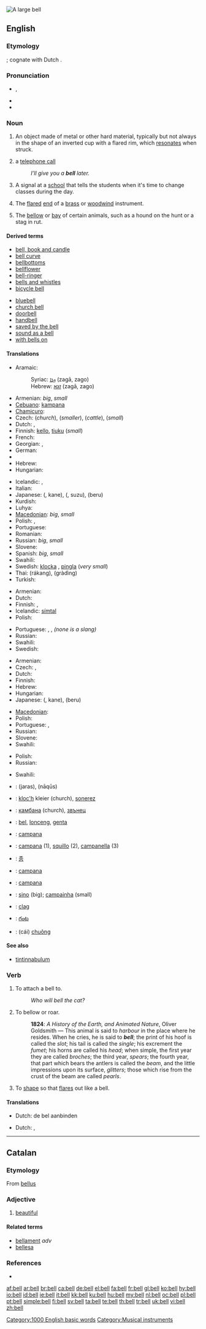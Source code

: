 [[Image:Dzwon z Jasnej Góry.jpg|thumb|A large '''bell''']]
{{also|Bell}}
==English==

{{wikipedia}}

===Etymology===
{{etyl|ang}} {{term|belle}}; cognate with Dutch {{term|bel}}.

===Pronunciation===
* {{IPA|/bɛl/}}, {{SAMPA|/bEl/}}
* {{audio|en-us-bell.ogg|Audio (US)}}
* {{rhymes|ɛl}}

===Noun===
{{en-noun}}

# An object made of metal or other hard material, typically but not always in the shape of an inverted cup with a flared rim, which [[resonate]]s when struck.
# {{context|mostly|British|informal}} a [[telephone call]]
#: ''I’ll give you a '''bell''' later.''
# A signal at a [[school]] that tells the students when it's time to change classes during the day.
# {{music}} The [[flared]] [[end]] of a [[brass]] or [[woodwind]] instrument.
# The [[bellow]] or [[bay]] of certain animals, such as a hound on the hunt or a stag in rut.

====Derived terms====
{{rel-top|Terms derived from the noun “bell”}}
* [[bell, book and candle]]
* [[bell curve]]
* [[bellbottoms]]
* [[bellflower]]
* [[bell-ringer]]
* [[bells and whistles‎]]
* [[bicycle bell]]
{{rel-mid}}
* [[bluebell]]
* [[church bell]]
* [[doorbell]]
* [[handbell]]
* [[saved by the bell]]
* [[sound as a bell]]
* [[with bells on]]
{{rel-bottom}}

====Translations====
{{trans-top|metallic resonating object}}
* Aramaic:
*: Syriac: [[ܙܓܐ]] (zagā, zago) {{m}}
*: Hebrew: [[זגא]] (zagā, zago) {{m}}
* Armenian: {{t+|hy|զանգ|tr=zang|sc=Armn|xs=Armenian}} ''big'', {{t-|hy|զանգակ|tr=zangak|sc=Armn|xs=Armenian}} ''small''
* [[Cebuano]]: [[kampana]]
* [[Chamicuro]]: {{tø|ccc|kasesepi}}
* Czech: {{t-|cs|zvon|m}} (''church''), {{t-|cs|zvonek|m}} (''smaller''), {{t-|cs|zvonec|m}} (''cattle''), {{t|cs|zvoneček|m}} (''small'')
* Dutch: {{t+|nl|bel|m}}, {{t+|nl|klok|f}}
* Finnish: [[kello]], [[tiuku]] (''small'')
* French: {{t+|fr|cloche|f}}
* Georgian: {{t|ka|ზარი|tr=zari|xs=Georgian}}, {{t|ka|ზანზალაკი|tr=zanzalaki|xs=Georgian}}
* German: {{t+|de|Glocke|f}}
* {{trreq|Greek}}
* Hebrew: {{t+|he|פעמון|m|tr=paamon|sc=Hebr}}
* Hungarian: {{t+|hu|harang}}
{{trans-mid}}
* Icelandic: {{t+|is|bjalla|f}}, {{t+|is|klukka|f}}
* Italian: {{t+|it|campana|f}}
* Japanese: {{Jpan|[[鐘]]}} ({{Jpan|[[かね]]}}, kane), {{Jpan|[[鈴]]}} ({{Jpan|[[すず]]}}, suzu), {{Jpan|[[ベル]]}} (beru)
* Kurdish: {{t|ku|زه‌نگ|tr=zeng|sc=ku-Arab}}
* Luhya: {{tø|luy|ekengele}}
* [[Macedonian]]: {{t|mk|ѕвоно|n|tr=dzvóno|sc=Cyrl|xs=Macedonian}} ''big'',  {{t|mk|ѕвонче|n|tr=dzvónče|sc=Cyrl|xs=Macedonian}} ''small''
* Polish: {{t+|pl|dzwon|m}}, {{t+|pl|dzwonek|m}}
* Portuguese: {{t+|pt|sino|m}}
* Romanian: {{t+|ro|clopot|n}}
* Russian: {{t+|ru|колокол|m|tr=kólokol|sc=Cyrl}} ''big'', {{t|ru|колокольчик|m|tr=kolokól’čik|sc=Cyrl}} ''small''
* Slovene: {{t-|sl|zvon|m}}
* Spanish: {{t+|es|campana|f}} ''big'', {{t+|es|campanilla|f}} ''small''
* Swahili: {{t|sw|kengele}}
* Swedish: [[klocka]] {{c}}, [[pingla]] {{c}} (''very small'')
* Thai: {{Thai|[[ระฆัง]]}} (rákang), {{Thai|[[กระดิ่ง]]}} (gràdìng)
* Turkish: {{t+|tr|çan}}
{{trans-bottom}}

{{trans-top|a telephone call}}
* Armenian: {{t+|hy|զանգ|tr=zang|sc=Armn|xs=Armenian}}
* Dutch: {{t|nl|belletje|n}}
* Finnish: {{t-|fi|soitto}}, {{t-|fi|puhelu}}
* Icelandic: [[símtal]] {{n}}
* Polish: {{t+|pl|dzwonek|m}}
{{trans-mid}}
* Portuguese: {{t-|pt|telefonema|m}}, {{t+|pt|ligação|f}}, {{t+|pt|chamada|f}} ''(none is a slang)''
* Russian: {{t+|ru|звонок|m|tr=zvonók|sc=Cyrl}}
* Swahili: {{t|sw|kengele}}
* Swedish: {{t-|sv|pling|n}}
{{trans-bottom}}

{{trans-top|signal at a school}}
* Armenian: {{t+|hy|զանգ|tr=zang|sc=Armn|xs=Armenian}}
* Czech: {{t|cs|zvonění|n}}, {{t-|cs|zvonek|m}}
* Dutch: {{t+|nl|bel|m}}
* Finnish: {{t+|fi|kello}}
* Hebrew: {{t-|he|צלצול|m|tr=tsiltsul|sc=Hebr}}
* Hungarian: {{t+|hu|csengő}}
* Japanese: {{Jpan|[[鐘]]}} ({{Jpan|[[かね]]}}, kane), {{Jpan|[[ベル]]}} (beru)
{{trans-mid}}
* [[Macedonian]]: {{t|mk|ѕвонче|n|tr=dzvónče|sc=Cyrl|xs=Macedonian}}
* Polish: {{t+|pl|dzwonek|m}}
* Portuguese: {{t+|pt|sinal|m}}, {{t+|pt|campainha|f}}
* Russian: {{t+|ru|звонок|m|tr=zvonók|sc=Cyrl}}
* Slovene: {{t+|sl|zvonec|m}}
* Swahili: {{t|sw|kengele}}
{{trans-bottom}}

{{trans-top|the flared end of a brass or woodwind instrument}}
* Polish: {{t|pl|czara|f}}
* Russian: {{t+|ru|раструб|m|tr=rástrub|sc=Cyrl}}
{{trans-mid}}
* Swahili: {{t|sw|kengele}}
{{trans-bottom}}

{{checktrans-top}}
* {{ttbc|Arabic}}: {{Arab|[[جرس]]}} (jaras), {{Arab|[[ناقوس]]}} (nāqūs)
* {{ttbc|Breton}}: [[kloc'h]] {{m}} kleier {{p}} (church), [[sonerez]] {{f}}
* {{ttbc|Bulgarian}}: [[камбана]] {{f}} (church), [[звънец]] {{m}}
* {{ttbc|Indonesian}}: [[bel]], [[lonceng]], [[genta]]
* {{ttbc|Interlingua}}: [[campana]]
* {{ttbc|Italian}}: [[campana]] {{f}} (1), [[squillo]] {{m}} (2), [[campanella]] {{f}} (3)
{{checktrans-mid}}
* {{ttbc|Korean}}: [[종]]
* {{ttbc|Latin}}: [[campana]] {{f}}
* {{ttbc|Occitan}}: [[campana]] {{f}}
* {{ttbc|Portuguese}}: [[sino]] {{m}} (big); [[campainha]] {{f}} (small)
* {{ttbc|Scottish Gaelic}}: [[clag]] {{m}}
* {{ttbc|Telugu}}: [[గంట]]
* {{ttbc|Vietnamese}}: (cái) [[chuông]]
{{checktrans-bottom}}

====See also====
* [[tintinnabulum]]

===Verb===
{{en-verb}}

# {{transitive}} To attach a bell to.
#: ''Who will bell the cat?''
# {{intransitive}} To bellow or roar.
#: '''1824''': ''A History of the Earth, and Animated Nature'', Oliver Goldsmith — This animal is said to ''harbour'' in the place where he resides. When he cries, he is said to '''''bell'''''; the print of his hoof is called the ''slot''; his tail is called the ''single''; his excrement the ''fumet''; his horns are called his ''head''; when simple, the first year they are called ''broches''; the third year, ''spears''; the fourth year, that part which bears the antlers is called the ''beam'', and the little impressions upon its surface, ''glitters''; those which rise from the crust of the beam are called ''pearls''.
# To [[shape]] so that [[flare]]s out like a bell.

====Translations====
{{trans-top|attach a bell to}}
* Dutch: de bel aanbinden
{{trans-mid}}
{{trans-bottom}}

{{trans-top|attach a bell to}}
* Dutch: {{t+|nl|balken}}, {{t+|nl|loeien}}
{{trans-mid}}
{{trans-bottom}}

[[Category:1000 English basic words]]
[[Category:Musical instruments]]

----

==Catalan==

===Etymology===
From {{etyl|la|ca}} [[bellus]]

===Adjective===
{{ca-adj|f=bella|mpl=bells|fpl=belles}}

# [[beautiful]]

====Related terms====
* [[bellament]] ''adv''
* [[bellesa]] {{f}}

===References===
* {{R:IEC4}}

[[af:bell]]
[[ar:bell]]
[[br:bell]]
[[ca:bell]]
[[de:bell]]
[[el:bell]]
[[fa:bell]]
[[fr:bell]]
[[gl:bell]]
[[ko:bell]]
[[hy:bell]]
[[io:bell]]
[[id:bell]]
[[ie:bell]]
[[it:bell]]
[[kk:bell]]
[[ku:bell]]
[[hu:bell]]
[[my:bell]]
[[nl:bell]]
[[oc:bell]]
[[pl:bell]]
[[pt:bell]]
[[simple:bell]]
[[fi:bell]]
[[sv:bell]]
[[ta:bell]]
[[te:bell]]
[[th:bell]]
[[tr:bell]]
[[uk:bell]]
[[vi:bell]]
[[zh:bell]]